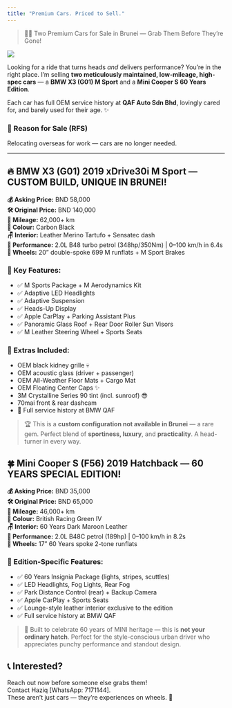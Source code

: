 ```yaml
---
title: "Premium Cars. Priced to Sell."
---
```


> 🚗💨 Two Premium Cars for Sale in Brunei — Grab Them Before They're Gone!

![](bmwmini.001.png)


Looking for a ride that turns heads *and* delivers performance? You're in the right place. I'm selling **two meticulously maintained, low-mileage, high-spec cars** — a **BMW X3 (G01) M Sport** and a **Mini Cooper S 60 Years Edition**. 

Each car has full OEM service history at **QAF Auto Sdn Bhd**, lovingly cared for, and barely used for their age. ✨


::: {.callout}
### 📝 Reason for Sale (RFS)  
Relocating overseas for work — cars are no longer needed.
:::

---

## 🔥 BMW X3 (G01) 2019 xDrive30i M Sport — CUSTOM BUILD, UNIQUE IN BRUNEI!

**💰 Asking Price:** BND 58,000  
**🛠 Original Price:** BND 140,000  
**📍 Mileage:** 62,000+ km  
**🎨 Colour:** Carbon Black  
**🪑 Interior:** Leather Merino Tartufo + Sensatec dash  
**🚀 Performance:** 2.0L B48 turbo petrol (348hp/350Nm) | 0–100 km/h in 6.4s  
**🛞 Wheels:** 20” double-spoke 699 M runflats + M Sport Brakes

### 🏁 Key Features:
- ✅ M Sports Package + M Aerodynamics Kit  
- ✅ Adaptive LED Headlights  
- ✅ Adaptive Suspension  
- ✅ Heads-Up Display  
- ✅ Apple CarPlay + Parking Assistant Plus  
- ✅ Panoramic Glass Roof + Rear Door Roller Sun Visors  
- ✅ M Leather Steering Wheel + Sports Seats  

### 🧰 Extras Included:
- OEM black kidney grille 💀  
- OEM acoustic glass (driver + passenger)  
- OEM All-Weather Floor Mats + Cargo Mat  
- OEM Floating Center Caps ✨  
- 3M Crystalline Series 90 tint (incl. sunroof) 😎  
- 70mai front & rear dashcam  
- 🔧 Full service history at BMW QAF

> 🏆 This is a **custom configuration not available in Brunei** — a rare gem. Perfect blend of **sportiness, luxury**, and **practicality**. A head-turner in every way.


## 🍀 Mini Cooper S (F56) 2019 Hatchback — 60 YEARS SPECIAL EDITION!

**💰 Asking Price:** BND 35,000  
**🛠 Original Price:** BND 65,000  
**📍 Mileage:** 46,000+ km  
**🎨 Colour:** British Racing Green IV  
**🪑 Interior:** 60 Years Dark Maroon Leather  
**🚀 Performance:** 2.0L B48C petrol (189hp) | 0–100 km/h in 8.2s  
**🛞 Wheels:** 17” 60 Years spoke 2-tone runflats

### 🎉 Edition-Specific Features:

- ✅ 60 Years Insignia Package (lights, stripes, scuttles)  
- ✅ LED Headlights, Fog Lights, Rear Fog  
- ✅ Park Distance Control (rear) + Backup Camera  
- ✅ Apple CarPlay + Sports Seats  
- ✅ Lounge-style leather interior exclusive to the edition  
- ✅ Full service history at BMW QAF

> 🎂 Built to celebrate 60 years of MINI heritage — this is **not your ordinary hatch**. Perfect for the style-conscious urban driver who appreciates punchy performance and standout design.


## 📞 Interested?

Reach out now before someone else grabs them!  
Contact Haziq [WhatsApp: 7171144].  
These aren't just cars — they're experiences on wheels. 💫
